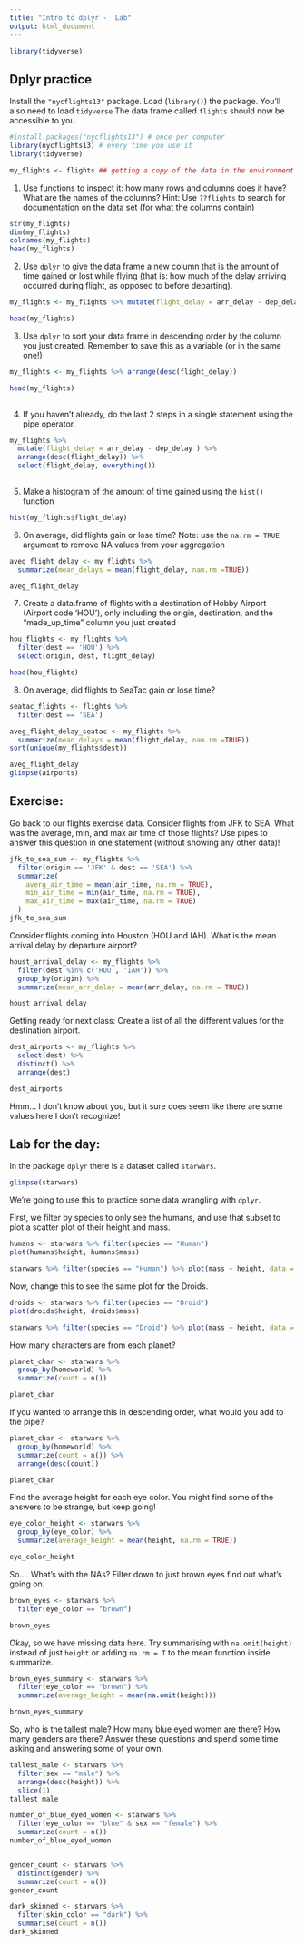 ```yaml
---
title: "Intro to dplyr -  Lab"
output: html_document
---
```

```r
library(tidyverse)
```




## Dplyr practice

Install the `"nycflights13"` package. Load (`library()`) the package.
You'll also need to load `tidyverse` The data frame called `flights` should now be accessible to you.

```r
#install.packages("nycflights13") # once per computer 
library(nycflights13) # every time you use it
library(tidyverse)

my_flights <- flights ## getting a copy of the data in the environment
```


1. Use functions to inspect it: how many rows and columns does it have? What are the names of the columns? Hint: Use `??flights` to search for documentation on the data set (for what the columns contain)

```r
str(my_flights)
dim(my_flights)
colnames(my_flights)
head(my_flights)
```


2. Use `dplyr` to give the data frame a new column that is the amount of time gained or lost while flying (that is: how much of the delay arriving occurred during flight, as opposed to before departing).

```r
my_flights <- my_flights %>% mutate(flight_delay = arr_delay - dep_delay )

head(my_flights)
```



3. Use `dplyr` to sort your data frame in descending order by the column you just created. Remember to save this as a variable (or in the same one!)

```r
my_flights <- my_flights %>% arrange(desc(flight_delay))

head(my_flights)
          
```

4. If you haven't already, do the last 2 steps in a single statement using the pipe operator. 

```r
my_flights %>%
  mutate(flight_delay = arr_delay - dep_delay ) %>% 
  arrange(desc(flight_delay)) %>%
  select(flight_delay, everything())
  
```

5. Make a histogram of the amount of time gained using the `hist()` function

```r
hist(my_flights$flight_delay)
```


6. On average, did flights gain or lose time? Note: use the `na.rm = TRUE` argument to remove NA values from your aggregation

```r
aveg_flight_delay <- my_flights %>%
  summarize(mean_delays = mean(flight_delay, nam.rm =TRUE))

aveg_flight_delay
```


7. Create a data.frame of flights with a destination of Hobby Airport (Airport code 'HOU'), only including the origin, destination, and the "made_up_time" column you just created

```r
hou_flights <- my_flights %>%
  filter(dest == 'HOU') %>%
  select(origin, dest, flight_delay)

head(hou_flights)
```


8. On average, did flights to SeaTac gain or lose time?


```r
seatac_flights <- flights %>%
  filter(dest == 'SEA')

aveg_flight_delay_seatac <- my_flights %>%
  summarize(mean_delays = mean(flight_delay, nam.rm =TRUE))
sort(unique(my_flights$dest))

aveg_flight_delay
glimpse(airports)
```

  
## Exercise: 


Go back to our flights exercise data. Consider flights from JFK to SEA. What was the average, min, and max air time of those flights? Use pipes to answer this question in one statement (without showing any other data)!

```r
jfk_to_sea_sum <- my_flights %>%
  filter(origin == 'JFK' & dest == 'SEA') %>%
  summarize(
    averg_air_time = mean(air_time, na.rm = TRUE),
    min_air_time = min(air_time, na.rm = TRUE),
    max_air_time = max(air_time, na.rm = TRUE)
  )
jfk_to_sea_sum
```

Consider flights coming into Houston (HOU and IAH). What is the mean arrival delay by departure airport? 

```r
houst_arrival_delay <- my_flights %>%
  filter(dest %in% c('HOU', 'IAH')) %>%
  group_by(origin) %>%
  summarize(mean_arr_delay = mean(arr_delay, na.rm = TRUE))

houst_arrival_delay
```

Getting ready for next class: Create a list of all the different values for the destination airport.

```r
dest_airports <- my_flights %>%
  select(dest) %>%
  distinct() %>%
  arrange(dest)

dest_airports
```

Hmm... I don't know about you, but it sure does seem like there are some values here I don't recognize! 


## Lab for the day:


In the package `dplyr` there is a dataset called `starwars`. 

```r
glimpse(starwars)
```


We're going to use this to practice some data wrangling with `dplyr`. 

First, we filter by species to only see the humans, and use that subset to plot a scatter plot of their height and mass.  

```r
humans <- starwars %>% filter(species == "Human")
plot(humans$height, humans$mass)

starwars %>% filter(species == "Human") %>% plot(mass ~ height, data = .)

```

Now, change this to see the same plot for the Droids. 

```r
droids <- starwars %>% filter(species == "Droid")
plot(droids$height, droids$mass)

starwars %>% filter(species == "Droid") %>% plot(mass ~ height, data = .)

```


How many characters are from each planet?

```r

planet_char <- starwars %>%
  group_by(homeworld) %>%
  summarize(count = n()) 

planet_char

```

If you wanted to arrange this in descending order, what would you add to the pipe? 

```r
planet_char <- starwars %>%
  group_by(homeworld) %>%
  summarize(count = n()) %>%
  arrange(desc(count))

planet_char
```

Find the average height for each eye color. You might find some of the answers to be strange, but keep going! 

```r
eye_color_height <- starwars %>%
  group_by(eye_color) %>%
  summarize(average_height = mean(height, na.rm = TRUE))

eye_color_height
```

So.... What's with the NAs? Filter down to just brown eyes find out what's going on. 


```r
brown_eyes <- starwars %>%
  filter(eye_color == "brown")

brown_eyes
```

Okay, so we have missing data here. Try summarising with `na.omit(height)` instead of just `height` or adding `na.rm = T` to the mean function inside summarize. 


```r
brown_eyes_summary <- starwars %>%
  filter(eye_color == "brown") %>%
  summarize(average_height = mean(na.omit(height)))

brown_eyes_summary
```

So, who is the tallest male? How many blue eyed women are there? How many genders are there? Answer these questions and spend some time asking and answering some of your own. 


```r
tallest_male <- starwars %>%
  filter(sex == "male") %>%
  arrange(desc(height)) %>%
  slice(1)
tallest_male

number_of_blue_eyed_women <- starwars %>%
  filter(eye_color == "blue" & sex == "female") %>%
  summarize(count = n())
number_of_blue_eyed_women


gender_count <- starwars %>%
  distinct(gender) %>%
  summarize(count = n())
gender_count

dark_skinned <- starwars %>%
  filter(skin_color == "dark") %>%
  summarise(count = n())
dark_skinned
```


